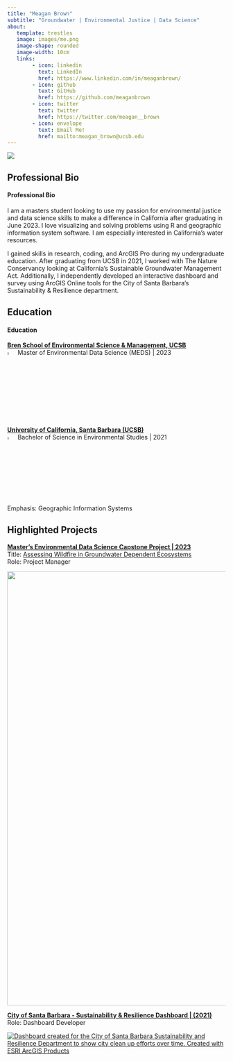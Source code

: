 ```yaml
---
title: "Meagan Brown"
subtitle: "Groundwater | Environmental Justice | Data Science"
about: 
   template: trestles
   image: images/me.png
   image-shape: rounded
   image-width: 10cm
   links: 
        - icon: linkedin
          text: LinkedIn
          href: https://www.linkedin.com/in/meaganbrown/
        - icon: github
          text: GitHub
          href: https://github.com/meaganbrown
        - icon: twitter
          text: twitter
          href: https://twitter.com/meagan__brown
        - icon: envelope
          text: Email Me!
          href: mailto:meagan_brown@ucsb.edu
---
```


![](images/groundwater)

::: panel-tabset
## Professional Bio

<h4>Professional Bio</h4>

I am a masters student looking to use my passion for environmental justice and data science skills to make a difference in California after graduating in June 2023. I love visualizing and solving problems using R and geographic information system software. I am especially interested in California's water resources.

I gained skills in research, coding, and ArcGIS Pro during my undergraduate education. After graduating from UCSB in 2021, I worked with The Nature Conservancy looking at California's Sustainable Groundwater Management Act. Additionally, I independently developed an interactive dashboard and survey using ArcGIS Online tools for the City of Santa Barbara's Sustainability & Resilience department.

## Education

<h4>Education</h4>

<h7><b><u>Bren School of Environmental Science & Management, UCSB</b></u></h7><br> ![](images/cap.png){width="4%"} Master of Environmental Data Science (MEDS) \| 2023

<h7><b><u>University of California, Santa Barbara (UCSB)</b></u></h7><br> ![](images/cap.png){width="4%"} Bachelor of Science in Environmental Studies \| 2021 <br> Emphasis: Geographic Information Systems

## Highlighted Projects

<h10><b><u>Master's Environmental Data Science Capstone Project \| 2023 </b></u></h10><br> Title: [Assessing Wildfire in Groundwater Dependent Ecosystems](https://bren.ucsb.edu/projects/assessing-how-groundwater-availability-coincides-wildfire-risk)<br> Role: Project Manager<br>

![](images/fire.jpeg){width="1000"}

<h7><b><u>[City of Santa Barbara - Sustainability & Resilience Dashboard | (2021)](https://www.arcgis.com/apps/dashboards/97777fbe8eb04bdb998813c6759dff69)</b></u></h7><br>
Role: Dashboard Developer


[![Dashboard created for the City of Santa Barbara Sustainability and Resilience Department to show city clean up efforts over time. Created with ESRI ArcGIS Products](images/dashboard.png)](https://www.arcgis.com/apps/dashboards/97777fbe8eb04bdb998813c6759dff69)

:::
